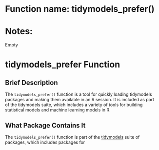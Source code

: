 # Function name: tidymodels_prefer()
# Notes:
Empty


# tidymodels_prefer Function

## Brief Description

The `tidymodels_prefer()` function is a tool for quickly loading tidymodels packages and making them available in an R session. It is included as part of the tidymodels suite, which includes a variety of tools for building statistical models and machine learning models in R.

## What Package Contains It

The `tidymodels_prefer()` function is part of the [tidymodels](https://www.tidymodels.org/) suite of packages, which includes packages for